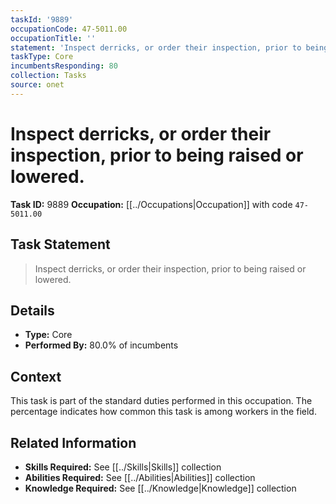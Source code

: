 ```yaml
---
taskId: '9889'
occupationCode: 47-5011.00
occupationTitle: ''
statement: 'Inspect derricks, or order their inspection, prior to being raised or lowered.'
taskType: Core
incumbentsResponding: 80
collection: Tasks
source: onet
---
```

# Inspect derricks, or order their inspection, prior to being raised or lowered.

**Task ID:** 9889
**Occupation:** [[../Occupations|Occupation]] with code `47-5011.00`

## Task Statement

> Inspect derricks, or order their inspection, prior to being raised or lowered.

## Details

- **Type:** Core
- **Performed By:** 80.0% of incumbents

## Context

This task is part of the standard duties performed in this occupation. The percentage indicates how common this task is among workers in the field.

## Related Information

- **Skills Required:** See [[../Skills|Skills]] collection
- **Abilities Required:** See [[../Abilities|Abilities]] collection
- **Knowledge Required:** See [[../Knowledge|Knowledge]] collection
